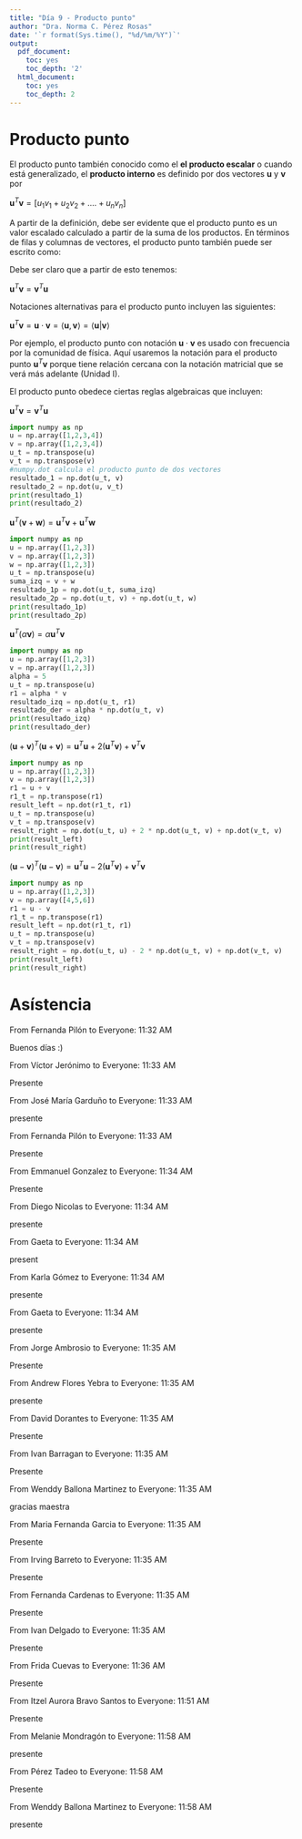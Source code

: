 ---
title: "Día 9 - Producto punto"
author: "Dra. Norma C. Pérez Rosas"
date: '`r format(Sys.time(), "%d/%m/%Y")`'
output:
  pdf_document:
    toc: yes
    toc_depth: '2'
  html_document:
    toc: yes
    toc_depth: 2
---

# Producto punto 

El producto punto también conocido como el **el producto escalar** o cuando está generalizado, el **producto interno** es definido por dos vectores  $\mathbf{u}$ y $\mathbf{v}$ por 

$\mathbf{u}^T\mathbf{v}=[u_1v_1+u_2v_2+....+u_nv_n]$

A partir de la definición, debe ser evidente que el producto punto es un valor escalado calculado a partir de la suma de los productos. En términos de filas y columnas de vectores, el producto punto también puede ser escrito como:


\begin{equation*}
\mathbf{u}^T\mathbf{v} = [u_1 u_2 \dots u_n]
\begin{pmatrix}
v_1  \\
v_2 \\
\vdots   \\
v_n 
\end{pmatrix}
\end{equation*}

Debe ser claro que a partir de esto tenemos:


$\mathbf{u}^T\mathbf{v}=\mathbf{v}^T\mathbf{u}$

Notaciones alternativas para el producto punto incluyen las siguientes:


$\mathbf{u}^T\mathbf{v}=\mathbf{u}\cdot\mathbf{v}=\big \langle \mathbf{u},\mathbf{v}\big \rangle=\big \langle \mathbf{u}|\mathbf{v}\big \rangle$

Por ejemplo, el producto punto con notación $\mathbf{u}\cdot\mathbf{v}$ es usado con frecuencia por la comunidad de física. Aquí usaremos la notación para el producto punto $\mathbf{u}^T\mathbf{v}$ porque tiene relación cercana con la notación matricial que se verá más adelante (Unidad I). 

El producto punto obedece ciertas reglas algebraicas que incluyen:

$\mathbf{u}^T\mathbf{v}=\mathbf{v}^T\mathbf{u}$

```{python}
import numpy as np
u = np.array([1,2,3,4])
v = np.array([1,2,3,4])
u_t = np.transpose(u)
v_t = np.transpose(v)
#numpy.dot calcula el producto punto de dos vectores
resultado_1 = np.dot(u_t, v)
resultado_2 = np.dot(u, v_t)
print(resultado_1)
print(resultado_2)
```

$\mathbf{u}^T(\mathbf{v}+\mathbf{w})=\mathbf{u}^T\mathbf{v}+\mathbf{u}^T\mathbf{w}$

```{python}
import numpy as np
u = np.array([1,2,3])
v = np.array([1,2,3])
w = np.array([1,2,3])
u_t = np.transpose(u)
suma_izq = v + w
resultado_1p = np.dot(u_t, suma_izq)
resultado_2p = np.dot(u_t, v) + np.dot(u_t, w)
print(resultado_1p)
print(resultado_2p)
```

$\mathbf{u}^T(\alpha\mathbf{v})=\alpha\mathbf{u}^T\mathbf{v}$

```{python}
import numpy as np
u = np.array([1,2,3])
v = np.array([1,2,3])
alpha = 5
u_t = np.transpose(u)
r1 = alpha * v
resultado_izq = np.dot(u_t, r1)
resultado_der = alpha * np.dot(u_t, v)
print(resultado_izq)
print(resultado_der)
```

$(\mathbf{u}+\mathbf{v})^T(\mathbf{u}+\mathbf{v})=\mathbf{u}^T\mathbf{u}+2(\mathbf{u}^T\mathbf{v})+\mathbf{v}^T\mathbf{v}$

```{python}
import numpy as np
u = np.array([1,2,3])
v = np.array([1,2,3])
r1 = u + v
r1_t = np.transpose(r1)
result_left = np.dot(r1_t, r1)
u_t = np.transpose(u)
v_t = np.transpose(v)
result_right = np.dot(u_t, u) + 2 * np.dot(u_t, v) + np.dot(v_t, v)
print(result_left)
print(result_right)
```

$(\mathbf{u}-\mathbf{v})^T(\mathbf{u}-\mathbf{v})=\mathbf{u}^T\mathbf{u}-2(\mathbf{u}^T\mathbf{v})+\mathbf{v}^T\mathbf{v}$

```{python}
import numpy as np
u = np.array([1,2,3])
v = np.array([4,5,6])
r1 = u - v
r1_t = np.transpose(r1)
result_left = np.dot(r1_t, r1)
u_t = np.transpose(u)
v_t = np.transpose(v)
result_right = np.dot(u_t, u) - 2 * np.dot(u_t, v) + np.dot(v_t, v)
print(result_left)
print(result_right)
```

# Asístencia

From Fernanda Pilón to Everyone:  11:32 AM

Buenos días :)

From Víctor Jerónimo to Everyone:  11:33 AM

Presente

From José María Garduño to Everyone:  11:33 AM

presente

From Fernanda Pilón to Everyone:  11:33 AM

Presente

From Emmanuel Gonzalez to Everyone:  11:34 AM

Presente

From Diego Nicolas to Everyone:  11:34 AM

presente

From Gaeta to Everyone:  11:34 AM

present

From Karla Gómez to Everyone:  11:34 AM

presente

From Gaeta to Everyone:  11:34 AM

presente

From Jorge Ambrosio to Everyone:  11:35 AM

Presente

From Andrew Flores Yebra to Everyone:  11:35 AM

presente

From David Dorantes to Everyone:  11:35 AM

Presente

From Ivan Barragan to Everyone:  11:35 AM

Presente

From Wenddy Ballona Martinez to Everyone:  11:35 AM

gracias maestra

From Maria Fernanda Garcia to Everyone:  11:35 AM

Presente

From Irving Barreto to Everyone:  11:35 AM

Presente

From Fernanda Cardenas to Everyone:  11:35 AM

Presente

From Ivan Delgado to Everyone:  11:35 AM

Presente

From Frida Cuevas to Everyone:  11:36 AM

Presente

From Itzel Aurora Bravo Santos to Everyone:  11:51 AM

Presente

From Melanie Mondragón to Everyone:  11:58 AM

presente

From Pérez Tadeo to Everyone:  11:58 AM

Presente

From Wenddy Ballona Martinez to Everyone:  11:58 AM

presente
